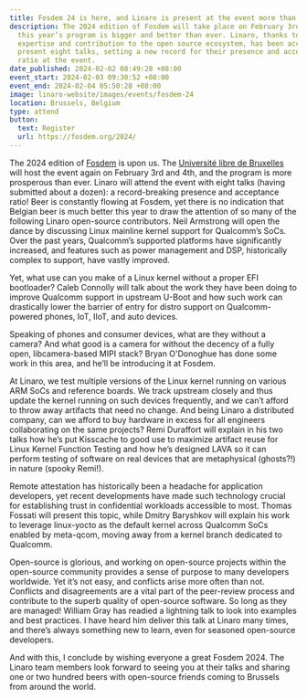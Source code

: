 ```yaml
---
title: Fosdem 24 is here, and Linaro is present at the event more than ever
description: The 2024 edition of Fosdem will take place on February 3rd-4th and
  this year’s program is bigger and better than ever. Linaro, thanks to its deep
  expertise and contribution to the open source ecosystem, has been accepted to
  present eight talks, setting a new record for their presence and acceptance
  ratio at the event.
date_published: 2024-02-02 08:49:28 +08:00
event_start: 2024-02-03 09:30:52 +08:00
event_end: 2024-02-04 05:50:28 +08:00
image: linaro-website/images/events/fosdem-24
location: Brussels, Belgium
type: attend
button:
  text: Register
  url: https://fosdem.org/2024/
---
```


The 2024 edition of [Fosdem](https://fosdem.org/2024/) is upon us. The [Université libre de Bruxelles](https://fosdem.org/2024/practical/transportation/) will host the event again on February 3rd and 4th, and the program is more prosperous than ever. Linaro will attend the event with eight talks (having submitted about a dozen): a record-breaking presence and acceptance ratio! Beer is constantly flowing at Fosdem, yet there is no indication that Belgian beer is much better this year to draw the attention of so many of the following Linaro open-source contributors. Neil Armstrong will open the dance by discussing Linux mainline kernel support for Qualcomm’s SoCs. Over the past years, Qualcomm’s supported platforms have significantly increased, and features such as power management and DSP, historically complex to support, have vastly improved.

Yet, what use can you make of a Linux kernel without a proper EFI bootloader? Caleb Connolly will talk about the work they have been doing to improve Qualcomm support in upstream U-Boot and how such work can drastically lower the barrier of entry for distro support on Qualcomm-powered phones, IoT, IIoT, and auto devices.

Speaking of phones and consumer devices, what are they without a camera? And what good is a camera for without the decency of a fully open, libcamera-based MIPI stack? Bryan O'Donoghue has done some work in this area, and he’ll be introducing it at Fosdem.

At Linaro, we test multiple versions of the Linux kernel running on various ARM SoCs and reference boards. We track upstream closely and thus update the kernel running on such devices frequently, and we can’t afford to throw away artifacts that need no change. And being Linaro a distributed company, can we afford to buy hardware in excess for all engineers collaborating on the same projects? Remi Duraffort will explain in his two talks how he’s put Kisscache to good use to maximize artifact reuse for Linux Kernel Function Testing and how he’s designed LAVA so it can perform testing of software on real devices that are metaphysical (ghosts?!) in nature (spooky Remi!).

Remote attestation has historically been a headache for application developers, yet recent developments have made such technology crucial for establishing trust in confidential workloads accessible to most. Thomas Fossati will present this topic, while Dmitry Baryshkov will explain his work to leverage linux-yocto as the default kernel across Qualcomm SoCs enabled by meta-qcom, moving away from a kernel branch dedicated to Qualcomm.

Open-source is glorious, and working on open-source projects within the open-source community provides a sense of purpose to many developers worldwide. Yet it’s not easy, and conflicts arise more often than not. Conflicts and disagreements are a vital part of the peer-review process and contribute to the superb quality of open-source software. So long as they are managed! William Gray has readied a lightning talk to look into examples and best practices. I have heard him deliver this talk at Linaro many times, and there’s always something new to learn, even for seasoned open-source developers.

And with this, I conclude by wishing everyone a great Fosdem 2024. The Linaro team members look forward to seeing you at their talks and sharing one or two hundred beers with open-source friends coming to Brussels from around the world.
